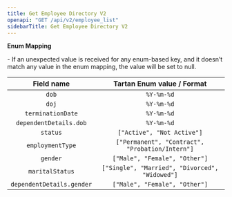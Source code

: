 ```yaml
---
title: Get Employee Directory V2
openapi: "GET /api/v2/employee_list"
sidebarTitle: Get Employee Directory V2
---
```



**Enum Mapping**

<Note> 
 - If an unexpected value is received for any enum-based key, and it doesn’t match any value in the enum mapping, the value will be set to null.
</Note> 


|     Field name            |       Tartan Enum value / Format        |
|:-------------------------:|:---------------------------------------:|
| `dob`                     | `%Y-%m-%d`                              |
| `doj`                     | `%Y-%m-%d`                              |
| `terminationDate`         | `%Y-%m-%d`                              |
| `dependentDetails.dob`    | `%Y-%m-%d`                              |
| `status`                  | `["Active", "Not Active"]`              |
| `employmentType`          | `["Permanent", "Contract", "Probation/Intern"]` |
| `gender`                  | `["Male", "Female", "Other"]`           |
| `maritalStatus`           | `["Single", "Married", "Divorced", "Widowed"]`   |
| `dependentDetails.gender` | `["Male", "Female", "Other"]`           |
